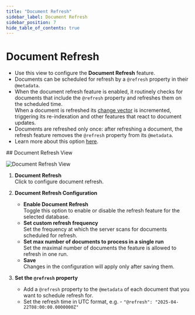 ```yaml
---
title: "Document Refresh"
sidebar_label: Document Refresh
sidebar_position: 7
hide_table_of_contents: true
---
```



# Document Refresh
<Admonition type="note" title="Note">

* Use this view to configure the **Document Refresh** feature.  
* Documents can be scheduled for refresh by a `@refresh` property in their `@metadata`.  
* When the document refresh feature is enabled, it routinely checks for documents that 
  include the `@refresh` property and refreshes them on the scheduled time.  
  When a document is refreshed its [change vector](../../server/clustering/replication/change-vector) 
  is incremented, triggering its re-indexation and other features that react to document updates.  
* Documents are refreshed only once: after refreshing a document, the refresh feature removes 
  the `@refresh` property from its `@metadata`.  
* Learn more about this option [here](../../../server/extensions/refresh).  

</Admonition>
## Document Refresh View

![Document Refresh View](./assets/document-refresh.png)

1. **Document Refresh**  
   Click to configure document refresh.

2. **Document Refresh Configuration**  
    * **Enable Document Refresh**  
      Toggle this option to enable or disable the refresh feature for the selected database.  
    * **Set custom refresh frequency**  
      Set the frequency at which the server scans for documents scheduled for refresh.  
    * **Set max number of documents to process in a single run**  
      Set the maximal number of documents the feature is allowed to refresh in one run.  
    * **Save**  
      Changes in the configuration will apply only after saving them.  

3. **Set the `@refresh` property**  
   * Add a `@refresh` property to the `@metadata` of each document that you want to schedule refresh for.  
   * Set the refresh time in UTC format, e.g. - `"@refresh": "2025-04-22T08:00:00.0000000Z"`  



